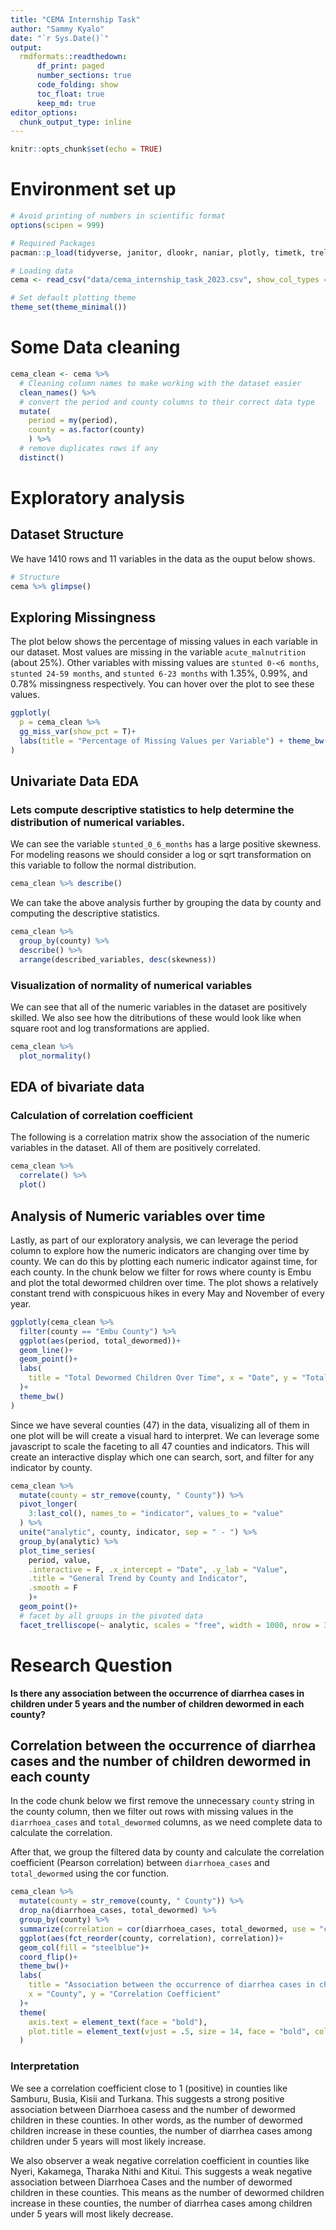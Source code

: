 ---
title: "CEMA Internship Task"
author: "Sammy Kyalo"
date: "`r Sys.Date()`"
output: 
  rmdformats::readthedown:
      df_print: paged
      number_sections: true
      code_folding: show
      toc_float: true
      keep_md: true
editor_options: 
  chunk_output_type: inline
---

```{r setup, include=FALSE}
knitr::opts_chunk$set(echo = TRUE)
```

# Environment set up
```{r}
# Avoid printing of numbers in scientific format
options(scipen = 999)

# Required Packages
pacman::p_load(tidyverse, janitor, dlookr, naniar, plotly, timetk, trelliscopejs)

# Loading data 
cema <- read_csv("data/cema_internship_task_2023.csv", show_col_types = F)

# Set default plotting theme
theme_set(theme_minimal())
```

# Some Data cleaning
```{r}
cema_clean <- cema %>% 
  # Cleaning column names to make working with the dataset easier
  clean_names() %>% 
  # convert the period and county columns to their correct data type
  mutate(
    period = my(period),
    county = as.factor(county)
    ) %>% 
  # remove duplicates rows if any
  distinct()
```

# Exploratory analysis

## Dataset Structure

We have 1410 rows and 11 variables in the data as the ouput below shows. 
```{r}
# Structure
cema %>% glimpse()
```

## Exploring Missingness
The plot below shows the percentage of missing values in each variable in our dataset. Most values are missing in the variable `acute_malnutrition` (about 25%). Other variables with missing values are `stunted 0-<6 months`, `stunted 24-59 months`, and `stunted 6-23 months` with 1.35%, 0.99%, and 0.78% missingness respectively. You can hover over the plot to see these values.
```{r fig.width=9}
ggplotly(
  p = cema_clean %>% 
  gg_miss_var(show_pct = T)+
  labs(title = "Percentage of Missing Values per Variable") + theme_bw()
)
```


## Univariate Data EDA

### Lets compute descriptive statistics to help determine the distribution of numerical variables. 

We can see the variable `stunted_0_6_months` has a large positive skewness. For modeling reasons we should consider a log or sqrt transformation on this variable to follow the normal distribution. 
```{r}
cema_clean %>% describe()
```

We can take the above analysis further by grouping the data by county and computing the descriptive statistics. 
```{r}
cema_clean %>% 
  group_by(county) %>% 
  describe() %>% 
  arrange(described_variables, desc(skewness))
```

### Visualization of normality of numerical variables
We can see that all of the numeric variables in the dataset are positively skilled. We also see how the ditributions of these would look like when square root and log transformations are applied.
```{r}
cema_clean %>% 
  plot_normality()
```


## EDA of bivariate data

### Calculation of correlation coefficient

The following is a correlation matrix show the association of the numeric variables in the dataset. All of them are positively correlated. 
```{r fig.width=25}
cema_clean %>% 
  correlate() %>% 
  plot()
```
## Analysis of Numeric variables over time

Lastly, as part of our exploratory analysis, we can leverage the period column to explore how the numeric indicators are changing over time by county. We can do this by plotting each numeric indicator against time, for each county.
In the chunk below we filter for rows where county is Embu and plot the total dewormed children over time. The plot shows a relatively constant trend with conspicuous hikes in every May and November of every year.  
```{r}
ggplotly(cema_clean %>% 
  filter(county == "Embu County") %>% 
  ggplot(aes(period, total_dewormed))+
  geom_line()+
  geom_point()+
  labs(
    title = "Total Dewormed Children Over Time", x = "Date", y = "Total Dewormed"
  )+
  theme_bw()
)
```


Since we have several counties (47) in the data, visualizing all of them in one plot will be will create a visual hard to interpret. We can leverage some javascript to scale the faceting to all 47 counties and indicators. This will create an interactive display which one can search, sort, and filter for any indicator by county.  
```{r eval=FALSE}
cema_clean %>% 
  mutate(county = str_remove(county, " County")) %>% 
  pivot_longer(
    3:last_col(), names_to = "indicator", values_to = "value"
  ) %>% 
  unite("analytic", county, indicator, sep = " - ") %>% 
  group_by(analytic) %>% 
  plot_time_series(
    period, value, 
    .interactive = F, .x_intercept = "Date", .y_lab = "Value",
    .title = "General Trend by County and Indicator", 
    .smooth = F
    )+
  geom_point()+
  # facet by all groups in the pivoted data
  facet_trelliscope(~ analytic, scales = "free", width = 1000, nrow = 3, ncol = 3, as_plotly = T, path = "./")
```

# Research Question

**Is there any association between the occurrence of diarrhea cases in children under 5 years and the number of children dewormed in each county?**

## Correlation between the occurrence of diarrhea cases and the number of children dewormed in each county

In the code chunk below we first remove the unnecessary `county` string in the county column, then we filter out rows with missing values in the `diarrhoea_cases` and `total_dewormed` columns, as we need complete data to calculate the correlation.

After that, we group the filtered data by county and calculate the correlation coefficient (Pearson correlation) between `diarrhoea_cases` and `total_dewormed` using the cor function.
```{r fig.width= 12, fig.height=12}
cema_clean %>% 
  mutate(county = str_remove(county, " County")) %>% 
  drop_na(diarrhoea_cases, total_dewormed) %>% 
  group_by(county) %>%
  summarize(correlation = cor(diarrhoea_cases, total_dewormed, use = "complete.obs")) %>% 
  ggplot(aes(fct_reorder(county, correlation), correlation))+
  geom_col(fill = "steelblue")+
  coord_flip()+
  theme_bw()+
  labs(
    title = "Association between the occurrence of diarrhea cases in children under 5 years and the number of \n children dewormed by county",
    x = "County", y = "Correlation Coefficient"
  )+
  theme(
    axis.text = element_text(face = "bold"),
    plot.title = element_text(vjust = .5, size = 14, face = "bold", colour = "steelblue")
  )
```

### Interpretation

We see a correlation coefficient close to 1 (positive) in counties like Samburu, Busia, Kisii and Turkana. This suggests a strong positive association between Diarrhoea casess and the number of dewormed children in these counties. In other words, as the number of dewormed children increase in these counties, the number of diarrhea cases among children under 5 years will most likely increase. 

We also observer a weak negative correlation coefficient in counties like Nyeri, Kakamega, Tharaka Nithi and Kitui. This suggests a weak negative association between Diarrhoea Cases and the number of dewormed children in these counties. This means as the number of dewormed children increase in these counties, the number of diarrhea cases among children under 5 years will most likely decrease. 



















